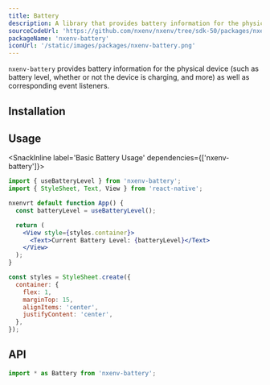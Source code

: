 ```yaml
---
title: Battery
description: A library that provides battery information for the physical device, as well as corresponding event listeners.
sourceCodeUrl: 'https://github.com/nxenv/nxenv/tree/sdk-50/packages/nxenv-battery'
packageName: 'nxenv-battery'
iconUrl: '/static/images/packages/nxenv-battery.png'
---
```



`nxenv-battery` provides battery information for the physical device (such as battery level, whether or not the device is charging, and more) as well as corresponding event listeners.

<PlatformsSection android emulator ios web />

## Installation

<APIInstallSection />

## Usage

<SnackInline label='Basic Battery Usage' dependencies={['nxenv-battery']}>

```jsx
import { useBatteryLevel } from 'nxenv-battery';
import { StyleSheet, Text, View } from 'react-native';

nxenvrt default function App() {
  const batteryLevel = useBatteryLevel();

  return (
    <View style={styles.container}>
      <Text>Current Battery Level: {batteryLevel}</Text>
    </View>
  );
}

const styles = StyleSheet.create({
  container: {
    flex: 1,
    marginTop: 15,
    alignItems: 'center',
    justifyContent: 'center',
  },
});
```

</SnackInline>

## API

```js
import * as Battery from 'nxenv-battery';
```

<APISection packageName="nxenv-battery" />
